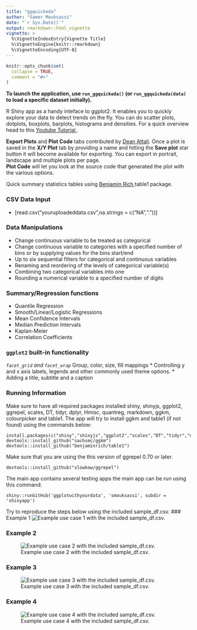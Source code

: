```yaml
---
title: "ggquickeda"
author: "Samer Mouksassi"
date: "`r Sys.Date()`"
output: rmarkdown::html_vignette
vignette: >
  %\VignetteIndexEntry{Vignette Title}
  %\VignetteEngine{knitr::rmarkdown}
  %\VignetteEncoding{UTF-8}
---
```


```r
knitr::opts_chunk$set(
  collapse = TRUE,
  comment = "#>"
)
```

**To launch the application, use `run_ggquickeda()` (or `run_ggquickeda(data)` to load a specific dataset initially).**

R Shiny app as a handy inteface to ggplot2. It enables you to quickly explore your data to detect trends on the fly. You can do scatter plots, dotplots, boxplots, barplots, histograms and densities.
For a quick overview head to this <a href="https://www.youtube.com/watch?v=1rBBmJUIZhs" target="_blank"> Youtube Tutorial </a>.

**Export Plots** and **Plot Code** tabs contributed by <a href="https://github.com/daattali" target="_blank">Dean Attali</a>. Once a plot is saved in the **X/Y Plot** tab by providing a name and hitting the **Save plot** star button it will become available for exporting. You can export in portrait, landscape and multiple plots per page.  
**Plot Code** will let you look at the source code that generated the plot with the various options.

Quick summary statistics tables using  <a href="https://github.com/benjaminrich" target="_blank">Benjamin Rich </a> table1 package. 

### CSV Data Input 
* [read.csv("youruploadeddata.csv",na.strings = c("NA","."))]

### Data Manipulations 
* Change continuous variable to be treated as categorical 
* Change continuous variable to categories with a specified number of bins or by supplying values for the bins start/end
* Up to six sequential filters for categorical and continuous variables
* Renaming and reordering of the levels of categorical variable(s)
* Combining two categorical variables into one
* Rounding a numerical variable to a specified number of digits

### Summary/Regression functions 
* Quantile Regression 
* Smooth/Linear/Logistic Regressions
* Mean Confidence Intervals
* Median Prediction Intervals
* Kaplan-Meier
* Correlation Coefficients

### `ggplot2` built-in functionality
*`facet_grid` and `facet_wrap`
* Group, color, size, fill mappings
* Controlling y and x axis labels, legends and other commonly used theme options.
* Adding a title, subtitle and a caption

### Running Information
Make sure to have all required packages installed
shiny, shinyjs, ggplot2, ggrepel, scales, DT, tidyr, dplyr, Hmisc, quantreg, markdown, ggkm, colourpicker and table1.
The app will try to install ggkm and table1 (if not found) using the commands below:
```
install.packages(c("shiny","shinyjs","ggplot2","scales","DT","tidyr","dplyr","Hmisc","quantreg","markdown","colourpicker","devtools"))
devtools::install_github("sachsmc/ggkm")
devtools::install_github("benjaminrich/table1")
```
Make sure that you are using the this version of ggrepel 0.70 or later.
```
devtools::install_github("slowkow/ggrepel")

```


The main app contains several testing apps the main app can be run using this command:
```
shiny::runGitHub('ggplotwithyourdata', 'smouksassi', subdir = 'shinyapp')
```
Try to reproduce the steps below using the included sample_df.csv.
### Example 1
![Example use case 1 with the included sample_df.csv.](../img/snapshot1.gif)

### Example 2
![Example use case 2 with the included sample_df.csv.](../img/snapshot2.gif)

### Example 3
![Example use case 3 with the included sample_df.csv.](../img/snapshot3.gif)

### Example 4
![Example use case 4 with the included sample_df.csv.](../img/snapshot4.1.png)

